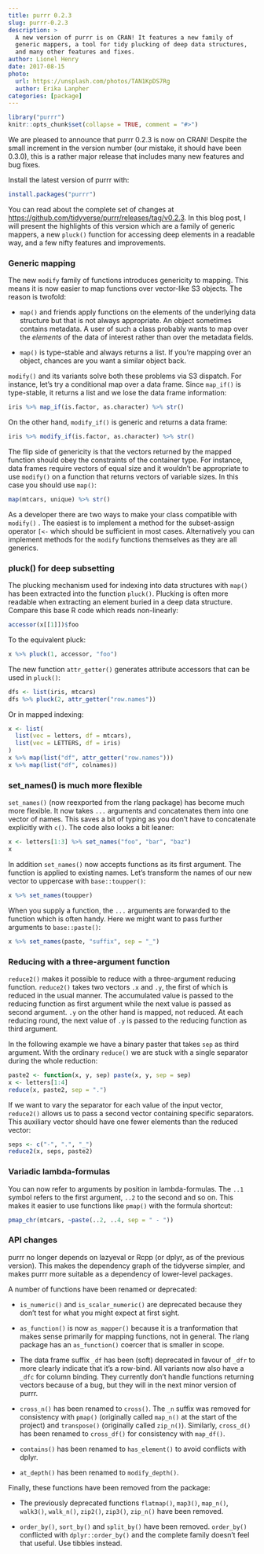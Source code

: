 ```yaml
---
title: purrr 0.2.3
slug: purrr-0.2.3
description: >
  A new version of purrr is on CRAN! It features a new family of
  generic mappers, a tool for tidy plucking of deep data structures,
  and many other features and fixes.
author: Lionel Henry
date: 2017-08-15
photo:
  url: https://unsplash.com/photos/TAN1KpDS7Rg
  author: Erika Lanpher
categories: [package]
---
```


```r
library("purrr")
knitr::opts_chunk$set(collapse = TRUE, comment = "#>")
```

We are pleased to announce that purrr 0.2.3 is now on CRAN! Despite
the small increment in the version number (our mistake, it should have
been 0.3.0), this is a rather major release that includes many new
features and bug fixes.

Install the latest version of purrr with:

```r
install.packages("purrr")
```

You can read about the complete set of changes
at <https://github.com/tidyverse/purrr/releases/tag/v0.2.3>. In this
blog post, I will present the highlights of this version which are a
family of generic mappers, a new `pluck()` function for accessing deep
elements in a readable way, and a few nifty features and improvements.


### Generic mapping

The new `modify` family of functions introduces genericity to mapping.
This means it is now easier to map functions over vector-like S3
objects. The reason is twofold:

* `map()` and friends apply functions on the elements of the
  underlying data structure but that is not always appropriate. An
  object sometimes contains metadata. A user of such a class probably
  wants to map over the *elements* of the data of interest rather than
  over the metadata fields.

* `map()` is type-stable and always returns a list. If you're mapping
  over an object, chances are you want a similar object back.

`modify()` and its variants solve both these problems via S3
dispatch. For instance, let's try a conditional map over a data
frame. Since `map_if()` is type-stable, it returns a list and we lose
the data frame information:

```r
iris %>% map_if(is.factor, as.character) %>% str()
```

On the other hand, `modify_if()` is generic and returns a data frame:

```r
iris %>% modify_if(is.factor, as.character) %>% str()
```

The flip side of genericity is that the vectors returned by the mapped
function should obey the constraints of the container type. For
instance, data frames require vectors of equal size and it wouldn't be
appropriate to use `modify()` on a function that returns vectors of
variable sizes. In this case you should use `map()`:

```r
map(mtcars, unique) %>% str()
```

As a developer there are two ways to make your class compatible with
`modify()` . The easiest is to implement a method for the
subset-assign operator `[<-` which should be sufficient in most
cases. Alternatively you can implement methods for the `modify`
functions themselves as they are all generics.


### pluck() for deep subsetting

The plucking mechanism used for indexing into data structures with
`map()` has been extracted into the function `pluck()`. Plucking is
often more readable when extracting an element buried in a deep data
structure. Compare this base R code which reads non-linearly:

```r
accessor(x[[1]])$foo
```

To the equivalent pluck:

```r
x %>% pluck(1, accessor, "foo")
```

The new function `attr_getter()` generates attribute accessors that
can be used in `pluck()`:

```r
dfs <- list(iris, mtcars)
dfs %>% pluck(2, attr_getter("row.names"))
```

Or in mapped indexing:

```r
x <- list(
  list(vec = letters, df = mtcars),
  list(vec = LETTERS, df = iris)
)
x %>% map(list("df", attr_getter("row.names")))
x %>% map(list("df", colnames))
```


### set_names() is much more flexible

`set_names()` (now reexported from the rlang package) has become much
more flexible. It now takes `...` arguments and concatenates them into
one vector of names. This saves a bit of typing as you don't have to
concatenate explicitly with `c()`. The code also looks a bit leaner:

```r
x <- letters[1:3] %>% set_names("foo", "bar", "baz")
x
```

In addition `set_names()` now accepts functions as its first
argument. The function is applied to existing names. Let's transform
the names of our new vector to uppercase with `base::toupper()`:

```r
x %>% set_names(toupper)
```

When you supply a function, the `...` arguments are forwarded to the
function which is often handy. Here we might want to pass further
arguments to `base::paste()`:

```r
x %>% set_names(paste, "suffix", sep = "_")
```


### Reducing with a three-argument function

`reduce2()` makes it possible to reduce with a three-argument reducing
function. `reduce2()` takes two vectors `.x` and `.y`, the first of
which is reduced in the usual manner. The accumulated value is passed
to the reducing function as first argument while the next value is
passed as second argument. `.y` on the other hand is mapped, not
reduced. At each reducing round, the next value of `.y` is passed to
the reducing function as third argument.

In the following example we have a binary paster that takes `sep` as
third argument. With the ordinary `reduce()` we are stuck with a
single separator during the whole reduction:

```r
paste2 <- function(x, y, sep) paste(x, y, sep = sep)
x <- letters[1:4]
reduce(x, paste2, sep = ".")
```

If we want to vary the separator for each value of the input vector,
`reduce2()` allows us to pass a second vector containing specific
separators. This auxiliary vector should have one fewer elements than
the reduced vector:

```r
seps <- c("-", ".", "_")
reduce2(x, seps, paste2)
```


### Variadic lambda-formulas

You can now refer to arguments by position in lambda-formulas. The
`..1` symbol refers to the first argument, `..2` to the second and so
on. This makes it easier to use functions like `pmap()` with the
formula shortcut:

```r
pmap_chr(mtcars, ~paste(..2, ..4, sep = " - "))
```



### API changes

purrr no longer depends on lazyeval or Rcpp (or dplyr, as of the
previous version). This makes the dependency graph of the tidyverse
simpler, and makes purrr more suitable as a dependency of lower-level
packages.

A number of functions have been renamed or deprecated:

* `is_numeric()` and `is_scalar_numeric()` are deprecated because they
  don't test for what you might expect at first sight.

* `as_function()` is now `as_mapper()` because it is a tranformation
  that makes sense primarily for mapping functions, not in general.
  The rlang package has an `as_function()` coercer that is smaller in
  scope.

* The data frame suffix `_df` has been (soft) deprecated in favour of
  `_dfr` to more clearly indicate that it's a row-bind. All variants
  now also have a `_dfc` for column binding. They currently don't
  handle functions returning vectors because of a bug, but they will
  in the next minor version of purrr.

* `cross_n()` has been renamed to `cross()`. The `_n` suffix was
  removed for consistency with `pmap()` (originally called `map_n()`
  at the start of the project) and `transpose()` (originally called
  `zip_n()`). Similarly, `cross_d()` has been renamed to `cross_df()`
  for consistency with `map_df()`.

* `contains()` has been renamed to `has_element()` to avoid conflicts
  with dplyr.

* `at_depth()` has been renamed to `modify_depth()`.


Finally, these functions have been removed from the package:

* The previously deprecated functions `flatmap()`, `map3()`,
  `map_n()`, `walk3()`, `walk_n()`, `zip2()`, `zip3()`, `zip_n()` have
  been removed.

* `order_by()`, `sort_by()` and `split_by()` have been removed.
  `order_by()` conflicted with `dplyr::order_by()` and the complete
  family doesn't feel that useful. Use tibbles instead.
